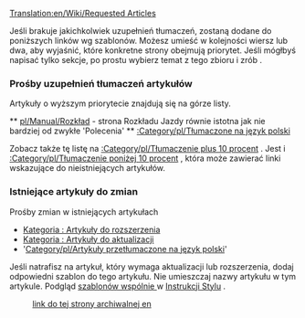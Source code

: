 [[Translation:en/Wiki/Requested Articles]]

Jeśli brakuje jakichkolwiek uzupełnień tłumaczeń, zostaną dodane do poniższych linków wg szablonów. Możesz umieść w kolejności wiersz lub dwa, aby wyjaśnić, które konkretne strony obejmują priorytet.
Jeśli mógłbyś napisać tylko sekcje, po prostu wybierz temat z tego zbioru i zrób .
=== Prośby uzupełnień tłumaczeń artykułów ===

Artykuły o wyższym priorytecie znajdują się na górze listy.

<!--* advanced rail networks--><!--
-->** [[pl/Manual/Rozkład]] - strona Rozkładu Jazdy równie istotna jak nie bardziej od zwykłe <span title=Orders>'Polecenia'</span>
<!--* Oś czasu . W jakich latach każdy z grfy zaczyna/kończy się. Co możesz zrobić--><!--
-->** [[:Category/pl/Tłumaczone na język polski ]] 
<!--* Przyzwoita sekcja [[pl/Archive/Manual/Rozwiązywanie problemów | Troubleshooting ]]--><!--
--><!--** W szczególności szczegółowe informacje o tym, gdzie znajdują się log files i gdziekolwiek indziej można zacząć szukać. -->

Zobacz także tę listę na <!--[https://web.archive.org/web/20200918142931/http://wiki.openttd.org/Special:WantedPages Poszukiwane strony]-->[[:Category/pl/Tłumaczenie plus 10 procent]] . Jest i <!--[https://web.archive.org/web/20201101200325/https://wiki.openttd.org/Special:SpecialPages specialna strona ]-->[[:Category/pl/Tłumaczenie poniżej 10 procent]] , która może zawierać linki wskazujące do nieistniejących artykułów.

=== Istniejące artykuły do zmian ===
Prośby zmian w istniejących artykułach
*[[:Category/pl/Artykuły do rozbudowy | Kategoria : Artykuły do rozszerzenia ]] 
*[[:Category/pl/Do poprawki | Kategoria : Artykuły do ​aktualizacji ]] 
* <!--Category:Articles to be merged-->'[[Category/pl/Artykuły przetłumaczone na język polski]]' 
Jeśli natrafisz na artykuł, który wymaga aktualizacji lub rozszerzenia, dodaj odpowiedni szablon do tego artykułu. Nie umieszczaj nazwy artykułu w tym artykule. Podgląd [[pl/Wiki/Wspólne szablony | szablonów wspólnie ]]  w [[pl/Wiki/Instrukcja Stylów | Instrukcji Stylu]] .

: [https://web.archive.org/web/20200128090108/http://wiki.openttd.org/OpenTTD:Requested_Articles link do tej strony archiwalnej en ]